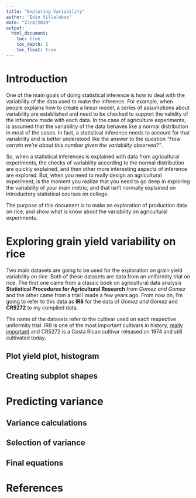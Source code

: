 ```yaml
---
title: "Exploring Variability"
author: "Edin Villalobos"
date: "23/8/2020"
output: 
  html_document:
    toc: true
    toc_depth: 2
    toc_float: true
---
```


# Introduction

One of the main goals of doing statistical inference is how to deal with the variability of the data used to make the inference. For example, when people explains how to create a linear model, a series of assumptions about variability are established and need to be checked to support the validity of the inference made with each data. In the case of agriculture experiments, is assumed that the variability of the data behaves like a normal distribution in most of the cases. In fact, a statistical inference needs to account for that variability and is better understood like the answer to the question *"How certain we're about this number given the variability observed?"*.

So, when a statistical inferences is explained with data from agricultural experiments, the checks of variability according to the normal distribution are quickly explained, and then other more interesting aspects of inference are explored. But, when you need to really design an agricultural experiment, is the moment you realize that you need to go deep in exploring the variability of your main metric; and that isn't normally explained on introductory statistical courses on college.

The purpose of this document is to make an exploration of production data on rice, and show what is know about the variability on agricultural experiments.

# Exploring grain yield variability on rice

Two main datasets are going to be used for the exploration on grain yield variability on rice. Both of these datasets are data from an uniformity trial on rice. The first one came from a classic book on agricultural data analysis **Statistical Procedures for Agricultural Research** from *Gomez and Gomez* and the other came from a trial I made a few years ago. From now on, I'm going to refer to this data as **IR8** for the data of *Gomez and Gomez* and **CR5272** to my compiled data.

The name of the datasets refer to the cultivar used on each respective uniformity trial. IR8 is one of the most important cultivars in history, [really important](http://books.irri.org/RT_Supplement-IR8.pdf) and CR5272 is a Costa Rican cultivar released on 1974 and still cultivated today.


## Plot yield plot, histogram

## Creating subplot shapes


# Predicting variance

## Variance calculations

## Selection of variance

## Final equations


# References

